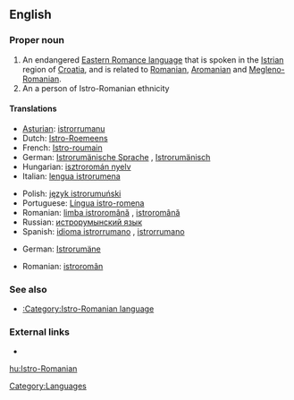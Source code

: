 ==English==
{{wikipedia|Istro-Romanian}}

===Proper noun===
{{en-proper noun}}

# An endangered [[w:Eastern Romance languages|Eastern Romance language]] that is spoken in the [[Istria]]n region of [[Croatia]], and is related to [[Romanian]], [[Aromanian]] and [[Megleno-Romanian]].
# An a person of Istro-Romanian ethnicity

====Translations====
{{trans-top|language}}
* [[Asturian]]: [[istrorrumanu]]
* Dutch: [[Istro-Roemeens]]
* French: [[Istro-roumain]]
* German: [[Istrorumänische Sprache]] {{f}}, [[Istrorumänisch]] {{n}}
* Hungarian: [[isztroromán nyelv]]
* Italian: [[lengua istrorumena]] {{f}}
{{trans-mid}}
* Polish: [[język istrorumuński]]
* Portuguese: [[Língua istro-romena]] {{f}}
* Romanian: [[limba istroromână]] {{f}}, [[istroromână]] {{f}}
* Russian: [[истрорумынский язык]]
* Spanish: [[idioma istrorrumano]] {{m}}, [[istrorrumano]] {{m}}
{{trans-bottom}}

{{trans-top|person}}
* German: [[Istrorumäne]] {{m}}
{{trans-mid}}
* Romanian: [[istroromân]] {{m}}
{{trans-bottom}}

===See also===
* [[:Category:Istro-Romanian language]]

===External links===
* {{ethnologue|code=ruo}}

[[Category:Languages]]

[[hu:Istro-Romanian]]